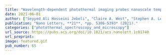```yaml
---
title: "Wavelength-dependent photothermal imaging probes nanoscale temperature differences among sub-diffraction coupled plasmonic nanorods"
date: 2021-06-01
author: ["Seyyed Ali Hosseini Jebeli", "Claire A. West", "Stephen A. Lee", "Harrison J. Goldwyn", "Connor R. Bilchak", "Zahra Fakhraai", "Katherine A. Willets", "Stephan Link", "David J. Masiello"]
publication: "Nano Letters, **21**, *pp. 5386-5393* (2021)."
categories: ["photothermal_spectroscopy_and_microscopy"]
url_source: https://pubs.acs.org/doi/10.1021/acs.nanolett.1c01740
url_preprint: 
image: featured.gif
pub_number: 65
---
```

